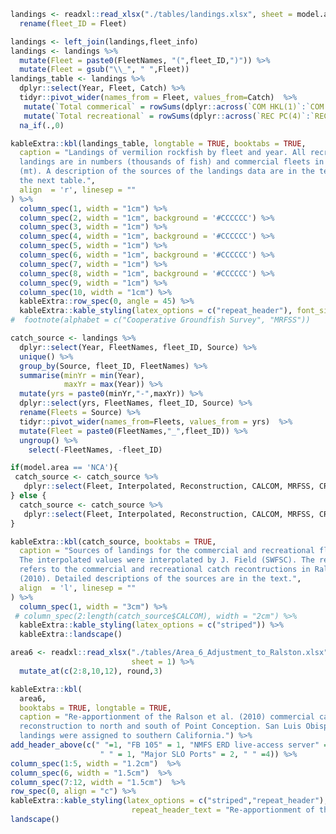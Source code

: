 



\newpage


```r
landings <- readxl::read_xlsx("./tables/landings.xlsx", sheet = model.area) %>%
  rename(fleet_ID = Fleet)

landings <- left_join(landings,fleet_info)
landings <- landings %>% 
  mutate(Fleet = paste0(FleetNames, "(",fleet_ID,")")) %>%
  mutate(Fleet = gsub("\\_", " ",Fleet)) 
landings_table <- landings %>%
  dplyr::select(Year, Fleet, Catch) %>%
  tidyr::pivot_wider(names_from = Fleet, values_from=Catch)  %>%
   mutate(`Total commerical` = rowSums(dplyr::across(`COM HKL(1)`:`COM NET(3)`), na.rm=TRUE)) %>%
   mutate(`Total recreational` = rowSums(dplyr::across(`REC PC(4)`:`REC PR DIS(7)`), na.rm=TRUE)) %>%
  na_if(.,0) 

```


```r
kableExtra::kbl(landings_table, longtable = TRUE, booktabs = TRUE, 
  caption = "Landings of vermilion rockfish by fleet and year. All recreational fleet 
  landings are in numbers (thousands of fish) and commercial fleets in biomass 
  (mt). A description of the sources of the landings data are in the text and 
  the next table.",
  align  = 'r', linesep = ""
) %>%
  column_spec(1, width = "1cm") %>%
  column_spec(2, width = "1cm", background = '#CCCCCC') %>%
  column_spec(3, width = "1cm") %>%
  column_spec(4, width = "1cm", background = '#CCCCCC') %>%
  column_spec(5, width = "1cm") %>%
  column_spec(6, width = "1cm", background = '#CCCCCC') %>%
  column_spec(7, width = "1cm") %>%
  column_spec(8, width = "1cm", background = '#CCCCCC') %>%
  column_spec(9, width = "1cm") %>%
  column_spec(10, width = "1cm") %>%
  kableExtra::row_spec(0, angle = 45) %>%
  kableExtra::kable_styling(latex_options = c("repeat_header"), font_size = 10, repeat_header_text = "Landings of vermilion rockfish by fleet and year (continued).") 
#  footnote(alphabet = c("Cooperative Groundfish Survey", "MRFSS"))
```




```r
catch_source <- landings %>%
  dplyr::select(Year, FleetNames, fleet_ID, Source) %>%
  unique() %>%
  group_by(Source, fleet_ID, FleetNames) %>%
  summarise(minYr = min(Year),
            maxYr = max(Year)) %>%
  mutate(yrs = paste0(minYr,"-",maxYr)) %>%
  dplyr::select(yrs, FleetNames, fleet_ID, Source) %>%
  rename(Fleets = Source) %>%
  tidyr::pivot_wider(names_from=Fleets, values_from = yrs)  %>%
  mutate(Fleet = paste0(FleetNames,"_",fleet_ID)) %>%
  ungroup() %>%
    select(-FleetNames, -fleet_ID) 

if(model.area == 'NCA'){
 catch_source <- catch_source %>%
   dplyr::select(Fleet, Interpolated, Reconstruction, CALCOM, MRFSS, CRFS)
} else {
  catch_source <- catch_source %>%
   dplyr::select(Fleet, Interpolated, Reconstruction, CALCOM, MRFSS, CRFS)
}
```


\vspace{2in}


```r
kableExtra::kbl(catch_source, booktabs = TRUE, 
  caption = "Sources of landings for the commercial and recreational fleets.  
  The interpolated values were interpolated by J. Field (SWFSC). The reconstruction 
  refers to the commercial and recreational catch recontructions in Ralston et al. 
  (2010). Detailed descriptions of the sources are in the text.",
  align  = 'l', linesep = ""
) %>%
  column_spec(1, width = "3cm") %>%
 # column_spec(2:length(catch_source$CALCOM), width = "2cm") %>%
  kableExtra::kable_styling(latex_options = c("striped")) %>%
  kableExtra::landscape()
```



```r
area6 <- readxl::read_xlsx("./tables/Area_6_Adjustment_to_Ralston.xlsx",
                           sheet = 1) %>%
  mutate_at(c(2:8,10,12), round,3)

```



```r
kableExtra::kbl(
  area6,
  booktabs = TRUE, longtable = TRUE,
  caption = "Re-apportionment of the Ralson et al. (2010) commercial catch 
  reconstruction to north and south of Point Conception. San Luis Obispo county 
  landings were assigned to southern California.") %>%
add_header_above(c(" "=1, "FB 105" = 1, "NMFS ERD live-access server" = 3,
                    " " = 1, "Major SLO Ports" = 2, " " =4)) %>%
column_spec(1:5, width = "1.2cm")  %>%
column_spec(6, width = "1.5cm")  %>%
column_spec(7:12, width = "1.5cm")  %>%
row_spec(0, align = "c") %>%
kableExtra::kable_styling(latex_options = c("striped","repeat_header"),
                           repeat_header_text = "Re-apportionment of the commercial catch reconstruction (continued).", font_size = 10) %>%
landscape()

```

